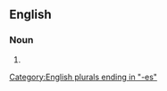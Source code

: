 ==English==

===Noun===
{{head|en|noun plural form}}

# {{plural of|winepress|lang=en}}

[[Category:English plurals ending in "-es"]]